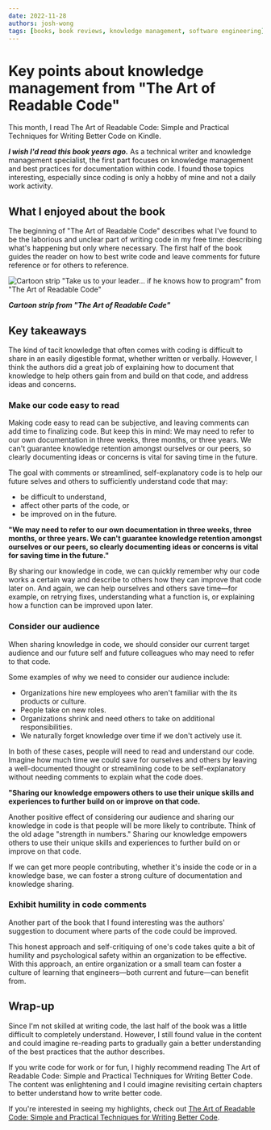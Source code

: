 ```yaml
---
date: 2022-11-28
authors: josh-wong
tags: [books, book reviews, knowledge management, software engineering]
---
```


# Key points about knowledge management from "The Art of Readable Code"

This month, I read The Art of Readable Code: Simple and Practical Techniques for Writing Better Code on Kindle.

_**I wish I'd read this book years ago.**_ As a technical writer and knowledge management specialist, the first part focuses on knowledge management and best practices for documentation within code. I found those topics interesting, especially since coding is only a hobby of mine and not a daily work activity.

<!-- truncate -->

## What I enjoyed about the book

The beginning of "The Art of Readable Code" describes what I've found to be the laborious and unclear part of writing code in my free time: describing what's happening but only where necessary. The first half of the book guides the reader on how to best write code and leave comments for future reference or for others to reference.

![Cartoon strip "Take us to your leader... if he knows how to program" from "The Art of Readable Code"](assets/images/2022-11-27-art-of-readable-code-take-us-to-your-leader-maybe.jpg)

***Cartoon strip from "The Art of Readable Code"***

## Key takeaways

The kind of tacit knowledge that often comes with coding is difficult to share in an easily digestible format, whether written or verbally. However, I think the authors did a great job of explaining how to document that knowledge to help others gain from and build on that code, and address ideas and concerns.

### Make our code easy to read

Making code easy to read can be subjective, and leaving comments can add time to finalizing code. But keep this in mind: We may need to refer to our own documentation in three weeks, three months, or three years. We can't guarantee knowledge retention amongst ourselves or our peers, so clearly documenting ideas or concerns is vital for saving time in the future.

The goal with comments or streamlined, self-explanatory code is to help our future selves and others to sufficiently understand code that may:

- be difficult to understand,
- affect other parts of the code, or
- be improved on in the future.

**"We may need to refer to our own documentation in three weeks, three months, or three years. We can't guarantee knowledge retention amongst ourselves or our peers, so clearly documenting ideas or concerns is vital for saving time in the future."**

By sharing our knowledge in code, we can quickly remember why our code works a certain way and describe to others how they can improve that code later on. And again, we can help ourselves and others save time—for example, on retrying fixes, understanding what a function is, or explaining how a function can be improved upon later.

### Consider our audience

When sharing knowledge in code, we should consider our current target audience and our future self and future colleagues who may need to refer to that code.

Some examples of why we need to consider our audience include:

- Organizations hire new employees who aren't familiar with the its products or culture.
- People take on new roles.
- Organizations shrink and need others to take on additional responsibilities.
- We naturally forget knowledge over time if we don't actively use it.

In both of these cases, people will need to read and understand our code. Imagine how much time we could save for ourselves and others by leaving a well-documented thought or streamlining code to be self-explanatory without needing comments to explain what the code does.

**"Sharing our knowledge empowers others to use their unique skills and experiences to further build on or improve on that code.**

Another positive effect of considering our audience and sharing our knowledge in code is that people will be more likely to contribute. Think of the old adage "strength in numbers." Sharing our knowledge empowers others to use their unique skills and experiences to further build on or improve on that code.

If we can get more people contributing, whether it's inside the code or in a knowledge base, we can foster a strong culture of documentation and knowledge sharing.

### Exhibit humility in code comments

Another part of the book that I found interesting was the authors' suggestion to document where parts of the code could be improved.

This honest approach and self-critiquing of one's code takes quite a bit of humility and psychological safety within an organization to be effective. With this approach, an entire organization or a small team can foster a culture of learning that engineers—both current and future—can benefit from.

## Wrap-up

Since I'm not skilled at writing code, the last half of the book was a little difficult to completely understand. However, I still found value in the content and could imagine re-reading parts to gradually gain a better understanding of the best practices that the author describes.

If you write code for work or for fun, I highly recommend reading The Art of Readable Code: Simple and Practical Techniques for Writing Better Code. The content was enlightening and I could imagine revisiting certain chapters to better understand how to write better code.

If you're interested in seeing my highlights, check out [The Art of Readable Code: Simple and Practical Techniques for Writing Better Code](https://www.080f53.com/kindle-highlights-notes/The%20Art%20of%20Readable%20Code/).
